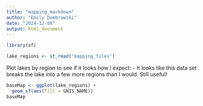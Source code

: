 ```yaml
---
title: "mapping_markdown"
author: "Emily Dombrowski"
date: "2024-12-08"
output: html_document
---
```


```r
library(sf)

lake_regions <- st_read("mapping_files")
```

Plot lakes by region to see if it looks how I expect: 
- It looks like this data set breaks the lake into a few more regions than I would. Still useful!
```r
baseMap <- ggplot(lake_regions) +
  geom_sf(aes(fill = GNIS_NAME)) 
baseMap

```